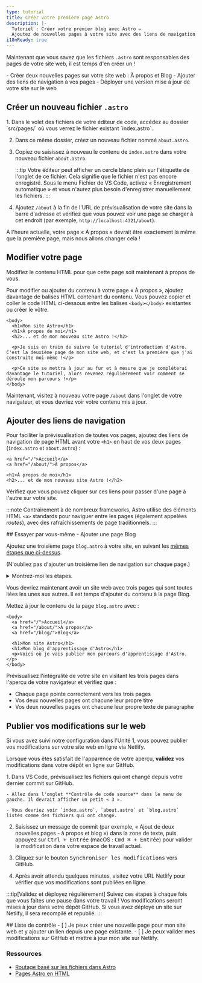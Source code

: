 ```yaml
---
type: tutorial
title: Créer votre première page Astro
description: |-
  Tutoriel : Créer votre premier blog avec Astro —
  Ajoutez de nouvelles pages à votre site avec des liens de navigation entre elles
i18nReady: true
---
```


Maintenant que vous savez que les fichiers `.astro` sont responsables des pages de votre site web, il est temps d'en créer un !

<PreCheck>
  - Créer deux nouvelles pages sur votre site web : À propos et Blog
  - Ajouter des liens de navigation à vos pages
  - Déployer une version mise à jour de votre site sur le web
</PreCheck>

## Créer un nouveau fichier `.astro`

<Steps>
1. Dans le volet des fichiers de votre éditeur de code, accédez au dossier `src/pages/` où vous verrez le fichier existant `index.astro`.

2. Dans ce même dossier, créez un nouveau fichier nommé `about.astro`.

3. Copiez ou saisissez à nouveau le contenu de `index.astro` dans votre nouveau fichier `about.astro`.

    :::tip
    Votre éditeur peut afficher un cercle blanc plein sur l'étiquette de l'onglet de ce fichier. Cela signifie que le fichier n'est pas encore enregistré. Sous le menu Fichier de VS Code, activez « Enregistrement automatique » et vous n'aurez plus besoin d'enregistrer manuellement les fichiers.
    :::

4. Ajoutez `/about` à la fin de l'URL de prévisualisation de votre site dans la barre d'adresse et vérifiez que vous pouvez voir une page se charger à cet endroit (par exemple, `http://localhost:4321/about`).
</Steps>

À l'heure actuelle, votre page « À propos » devrait être exactement la même que la première page, mais nous allons changer cela !

## Modifier votre page

Modifiez le contenu HTML pour que cette page soit maintenant à propos de vous.

Pour modifier ou ajouter du contenu à votre page « À propos », ajoutez davantage de balises HTML contenant du contenu. Vous pouvez copier et coller le code HTML ci-dessous entre les balises `<body></body>` existantes ou créer le vôtre.

```astro title="src/pages/about.astro" ins={3-8} del={2}
<body>
  <h1>Mon site Astro</h1>
  <h1>À propos de moi</h1>
  <h2>... et de mon nouveau site Astro !</h2>

  <p>Je suis en train de suivre le tutoriel d'introduction d'Astro. C'est la deuxième page de mon site web, et c'est la première que j'ai construite moi-même !</p>

  <p>Ce site se mettra à jour au fur et à mesure que je compléterai davantage le tutoriel, alors revenez régulièrement voir comment se déroule mon parcours !</p>
</body>
```

Maintenant, visitez à nouveau votre page `/about` dans l'onglet de votre navigateur, et vous devriez voir votre contenu mis à jour.

## Ajouter des liens de navigation

Pour faciliter la prévisualisation de toutes vos pages, ajoutez des liens de navigation de page HTML avant votre `<h1>` en haut de vos deux pages (`index.astro` et `about.astro`) :

```astro title="src/pages/about.astro" ins={1-2}
<a href="/">Accueil</a>
<a href="/about/">À propos</a>

<h1>À propos de moi</h1>
<h2>... et de mon nouveau site Astro !</h2>
```

Vérifiez que vous pouvez cliquer sur ces liens pour passer d'une page à l'autre sur votre site.

:::note
Contrairement à de nombreux frameworks, Astro utilise des éléments HTML `<a>` standards pour naviguer entre les pages (également appelées _routes_), avec des rafraîchissements de page traditionnels.
:::

<Box icon="puzzle-piece">
## Essayer par vous-même - Ajouter une page Blog

Ajoutez une troisième page `blog.astro` à votre site, en suivant les [mêmes étapes que ci-dessus](#créer-un-nouveau-fichier-astro).

(N'oubliez pas d'ajouter un troisième lien de navigation sur chaque page.)

<details>
<summary>Montrez-moi les étapes.</summary>
<Steps>
1. Créez un nouveau fichier `src/pages/blog.astro`.
2. Copiez l'intégralité du contenu de `index.astro` et collez-le dans `blog.astro`.
3. [Ajoutez un troisième lien de navigation](#ajouter-des-liens-de-navigation) en haut de chaque page :
</Steps>
  
```astro title="src/pages/index.astro" ins={4}
<body>
  <a href="/">Accueil</a>
  <a href="/about/">À propos</a>
  <a href="/blog/">Blog</a>

  <h1>Mon site Astro</h1>
</body>
```
</details>
</Box>

Vous devriez maintenant avoir un site web avec trois pages qui sont toutes liées les unes aux autres. Il est temps d'ajouter du contenu à la page Blog.

Mettez à jour le contenu de la page `blog.astro` avec :
```astro astro title="src/pages/blog.astro" ins={7-8} del={6}
<body>
  <a href="/">Accueil</a>
  <a href="/about/">À propos</a>
  <a href="/blog/">Blog</a>

  <h1>Mon site Astro</h1>
  <h1>Mon blog d'apprentissage d'Astro</h1>
  <p>Voici où je vais publier mon parcours d'apprentissage d'Astro.</p>
</body>
```

Prévisualisez l'intégralité de votre site en visitant les trois pages dans l'aperçu de votre navigateur et vérifiez que :
- Chaque page pointe correctement vers les trois pages
- Vos deux nouvelles pages ont chacune leur propre titre 
- Vos deux nouvelles pages ont chacune leur propre texte de paragraphe

## Publier vos modifications sur le web
Si vous avez suivi notre configuration dans l'Unité 1, vous pouvez publier vos modifications sur votre site web en ligne via Netlify.

Lorsque vous êtes satisfait de l'apparence de votre aperçu, **validez** vos modifications dans votre dépôt en ligne sur GitHub. 

<Steps>
1. Dans VS Code, prévisualisez les fichiers qui ont changé depuis votre dernier commit sur GitHub. 

    - Allez dans l'onglet **Contrôle de code source** dans le menu de gauche. Il devrait afficher un petit « 3 ».

    - Vous devriez voir `index.astro`, `about.astro` et `blog.astro` listés comme des fichiers qui ont changé.

2. Saisissez un message de commit (par exemple, « Ajout de deux nouvelles pages - à propos et blog ») dans la zone de texte, puis appuyez sur <kbd>Ctrl + Entrée</kbd> (macOS : <kbd>Cmd ⌘ + Entrée</kbd>) pour valider la modification dans votre espace de travail actuel.

3. Cliquez sur le bouton <kbd>Synchroniser les modifications</kbd> vers GitHub.

4. Après avoir attendu quelques minutes, visitez votre URL Netlify pour vérifier que vos modifications sont publiées en ligne.
</Steps>

:::tip[Validez et déployez régulièrement]
Suivez ces étapes à chaque fois que vous faites une pause dans votre travail ! Vos modifications seront mises à jour dans votre dépôt GitHub. Si vous avez déployé un site sur Netlify, il sera recompilé et republié.
:::


<Box icon="check-list">
## Liste de contrôle

<Checklist>
- [ ] Je peux créer une nouvelle page pour mon site web et y ajouter un lien depuis une page existante.
- [ ] Je peux valider mes modifications sur GitHub et mettre à jour mon site sur Netlify.
</Checklist>
</Box>

### Ressources

- [Routage basé sur les fichiers dans Astro](/fr/basics/astro-pages/#routage-basé-sur-les-fichiers)
- [Pages Astro en HTML](/fr/basics/astro-pages/#pages-astro)

